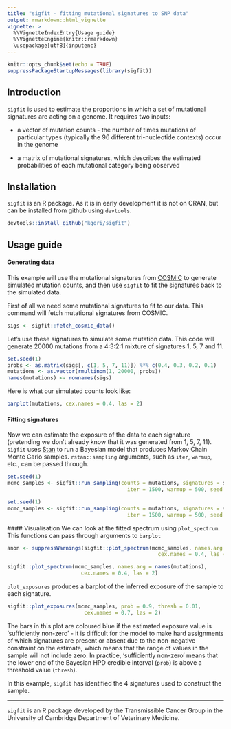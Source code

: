 ```yaml
---
title: "sigfit - fitting mutational signatures to SNP data"
output: rmarkdown::html_vignette
vignette: >
  %\VignetteIndexEntry{Usage guide}
  %\VignetteEngine{knitr::rmarkdown}
  \usepackage[utf8]{inputenc}
---
```


```r
knitr::opts_chunk$set(echo = TRUE)
suppressPackageStartupMessages(library(sigfit))
```
## Introduction

```sigfit``` is used to estimate the proportions in which a set of mutational signatures are acting on a genome. It requires two inputs: 
  
  - a vector of mutation counts - the number of times mutations of particular types (typically the 96 different tri-nucleotide contexts) occur in the genome
  
  - a matrix of mutational signatures, which describes the estimated probabilities of each mutational category being observed

## Installation

```sigfit``` is an R package. As it is in early development it is not on CRAN, but can be installed from github using ```devtools```.
```r
devtools::install_github("kgori/sigfit")
```

## Usage guide

#### Generating data
This example will use the mutational signatures from [COSMIC](http://cancer.sanger.ac.uk/cosmic/signatures) to generate simulated mutation counts, and then use ```sigfit``` to fit the signatures back to the simulated data.

First of all we need some mutational signatures to fit to our data. This command will fetch mutational signatures from COSMIC.
```r
sigs <- sigfit::fetch_cosmic_data()
```

Let's use these signatures to simulate some mutation data. This code will generate 20000 mutations from a 4:3:2:1 mixture of signatures 1, 5, 7 and 11.
```r
set.seed(1)
probs <- as.matrix(sigs[, c(1, 5, 7, 11)]) %*% c(0.4, 0.3, 0.2, 0.1)
mutations <- as.vector(rmultinom(1, 20000, probs))
names(mutations) <- rownames(sigs)
```


Here is what our simulated counts look like:
```r
barplot(mutations, cex.names = 0.4, las = 2)
```

#### Fitting signatures
Now we can estimate the exposure of the data to each signature (pretending we don't already know that it was generated from 1, 5, 7, 11). ```sigfit``` uses [Stan](http://mc-stan.org/) to run a Bayesian model that produces Markov Chain Monte Carlo samples. ```rstan::sampling``` arguments, such as ```iter```, ```warmup```, etc., can be passed through.
```r
set.seed(1)
mcmc_samples <- sigfit::run_sampling(counts = mutations, signatures = sigs,
                                       iter = 1500, warmup = 500, seed = 1)
```

```r
set.seed(1)
mcmc_samples <- sigfit::run_sampling(counts = mutations, signatures = sigs,
                                       iter = 1500, warmup = 500, seed = 1)
```

#### Visualisation
We can look at the fitted spectrum using ```plot_spectrum```. This functions can pass through arguments to ```barplot```
```r
anon <- suppressWarnings(sigfit::plot_spectrum(mcmc_samples, names.arg = names(mutations),
                                                 cex.names = 0.4, las = 2))
```

```r
sigfit::plot_spectrum(mcmc_samples, names.arg = names(mutations),
                        cex.names = 0.4, las = 2)
```

```plot_exposures``` produces a barplot of the inferred exposure of the sample to each signature. 

```r
sigfit::plot_exposures(mcmc_samples, prob = 0.9, thresh = 0.01,
                         cex.names = 0.7, las = 2)
```

The bars in this plot are coloured blue if the estimated exposure value is 'sufficiently non-zero' - it is difficult for the model to make hard assignments of which signatures are present or absent due to the non-negative constraint on the estimate, which means that the range of values in the sample will not include zero. In practice, 'sufficiently non-zero' means that the lower end of the Bayesian HPD credible interval (`prob`) is above a threshold value (`thresh`).

In this example, ```sigfit``` has identified the 4 signatures used to construct the sample.

___

```sigfit``` is an R package developed by the Transmissible Cancer Group in the University of Cambridge Department of Veterinary Medicine.
